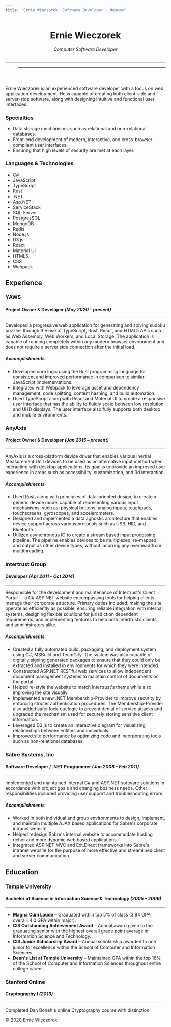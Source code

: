 ```yaml
---
title: "Ernie Wieczorek: Software Developer · Resume"
---
```




<header>

# Ernie Wieczorek
###### Computer Software Developer

--------

<Menu />

--------

</header>


<article id="summary">

Ernie Wieczorek is an experienced software developer with a focus on web application development. He is capable of
creating both client-side and server-side software, along with designing intuitive and functional user interfaces.

<div id="specialties">

### Specialties
- Data storage mechanisms, such as relational and non-relational databases.
- Front-end development of modern, interactive, and cross-browser compliant user interfaces.
- Ensuring that high levels of security are met at each layer.

</div>
<div id="tech-tags">

### Languages & Technologies
- C#
- JavaScript
- TypeScript
- Rust
- .NET
- Asp.NET
- ServiceStack
- SQL Server
- PostgresSQL
- MongoDB
- Redis
- Node.js
- D3.js
- React
- Material UI
- HTML5
- CSS
- Webpack

</div>
</article>


<section id="experience">

## Experience

<article>

### YAWS
#### Project Owner & Developer *(May 2020 – present)*
-----------------------------------------------------
Developed a progressive web application for generating and solving sudoku puzzles through the use of TypeScript, Rust,
React, and HTML5 APIs such as Web Assembly, Web Workers, and Local Storage. The application is capable of running
completely within any modern browser environment and does not require a server side connection after the initial load. 

##### Accomplishments

- Developed core logic using the Rust programming language for consistent and improved performance in comparison to
similar JavaScript implementations. 
- Integrated with Webpack to leverage asset and dependency management, code splitting, content hashing, and build
automation.
- Used TypeScript along with React and Material UI to create a responsive user interface that has the ability to fluidly
scale between low resolution and UHD displays. The user interface also fully supports both desktop and mobile
environments.

</article>
<article>

### AnyAxis
#### Project Owner & Developer *(Jan 2015 – present)*
-----------------------------------------------------
AnyAxis is a cross-platform device driver that enables various Inertial Measurement Unit devices to be used as an
alternative input method when interacting with desktop applications. Its goal is to provide an improved user experience
in areas such as accessibility, customization, and 3d interaction.

##### Accomplishments

- Used Rust, along with principles of data-oriented design, to create a generic device model capable of representing
various input mechanisms, such as: physical buttons, analog inputs, touchpads, touchscreens, gyroscopes, and
accelerometers.
- Designed and implemented a data agnostic architecture that enables device support across various protocols such as
USB, HID, and Bluetooth.
- Utilized asynchronous IO to create a stream based input processing pipeline. The pipeline enables devices to be
multiplexed, re-mapped, and output as other device types, without incurring any overhead from multithreading.

</article>
<article>

### Intertrust Group
#### Developer *(Apr 2011 – Oct 2014)*
--------------------------------------
Responsible for the development and maintenance of Intertrust's Client Portal — a C# ASP.NET website encompassing tools
for helping clients manage their corporate structure. Primary duties included: making the site operate as efficiently as
possible, ensuring reliable integration with internal systems, designing flexible solutions for jurisdiction dependent
requirements, and implementing features to help both Intertrust’s clients and administrators alike. 

##### Accomplishments

- Created a fully automated build, packaging, and deployment system using C#, MSBuild and TeamCity. The system was also
capable of digitally signing generated packages to ensure that they could only be extracted and installed in
environments for which they were intended.
- Constructed ASP.NET RESTful web services to allow independent document management systems to maintain control of
documents on the portal.
- Helped re-style the website to match Intertrust's theme while also improving the site visually.
- Implemented a new .NET Membership-Provider to improve security by enforcing stricter authentication procedures. The
Membership-Provider also added safer lock-out logic to prevent denial of service attacks and upgraded the mechanism used
for securely storing sensitive client information.
- Leveraged D3.js to create an interactive diagram for visualizing relationships between entities and individuals.
- Improved site performance by optimizing code and incorporating tools such as non-relational databases.

</article>
<article>

### Sabre Systems, Inc
#### Software Developer / .NET Programmer *(Jun 2008 – Feb 2011)*
-----------------------------------------------------------------
Implemented and maintained internal C# and ASP.NET software solutions in accordance with project goals and changing
business needs. Other responsibilities included providing user support and troubleshooting errors. 

##### Accomplishments

-  Worked in both individual and group environments to design, implement, and maintain multiple AJAX based applications
for Sabre's corporate intranet website.
-  Helped redesign Sabre's internal website to accommodate hosting richer and more dynamic web based applications.
-  Integrated ASP.NET MVC and Ext.Direct frameworks into Sabre's intranet website for the purpose of more effective and
streamlined client and server communication.

</article>
</section>


<section id="education">

## Education

<article>

### Temple University
#### Bachelor of Science in Information Science & Technology *(2005 – 2009)*
----------------------------------------------------------------------------
- **Magna Cum Laude** – Graduated within top 5% of class (3.84 GPA overall; 4.0 GPA within major).
- **CIS Outstanding Achievement Award** – Annual award given to the graduating senior with the highest overall grade
point average in Information Science and Technology. 
- **CIS Junior Scholarship Award** – Annual scholarship awarded to one junior for excellence within the School of
Computer and Information Sciences. 
- **Dean's List at Temple University** – Maintained GPA within the top 16% of the School of Computer and Information
Sciences throughout entire college career. 

</article>
<article>

### Stanford Online
#### Cryptography I *(2013)*
----------------------------
Completed Dan Boneh's online Cryptography course with distinction.

</article>
</section>


<footer>

&#169; 2020 Ernie Wieczorek

</footer>